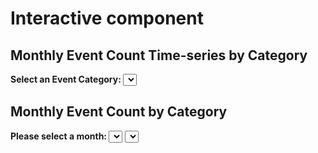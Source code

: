 # Interactive component

## Monthly Event Count Time-series by Category

<html>

<meta charset="utf-8" />
<meta name="generator" content="pandoc" />
<meta http-equiv="X-UA-Compatible" content="IE=EDGE" />


<meta name="author" content="Leo Du" />

<!-- Load d3.js Version 6 -->
<script src="https://d3js.org/d3.v6.js"></script>

<!-- Initialize a select button for selecting event categories -->
<b>Select an Event Category: </b>
<select id="selectButton"></select>

<!-- The div for the interactive event category monthly timeseries -->
<div id="category_timeseries_svg"></div>
<script src="scripts/category_timeseries.js"></script>

</html>

## Monthly Event Count by Category

<html>

<meta charset="utf-8" />
<meta name="generator" content="pandoc" />
<meta http-equiv="X-UA-Compatible" content="IE=EDGE" />


<meta name="author" content="Hao Li" />

<!-- Load d3.js Version 6 -->
<script src="https://d3js.org/d3.v6.js"></script>

<b>Please select a month: </b>
<select id="yearButton"></select>
<select id="monthButton"></select>

<div id="top_organizer_monthly_svg"></div>
<script src="scripts/top_organizer_monthly.js"></script>

</html>
